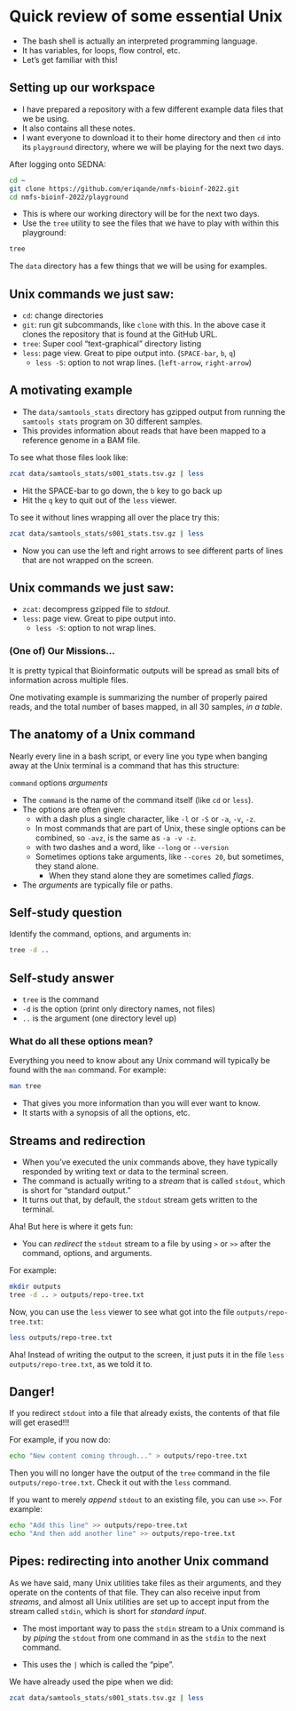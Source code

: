 # Quick review of some essential Unix


- The bash shell is actually an interpreted programming language.
- It has variables, for loops, flow control, etc.
- Let's get familiar with this!


## Setting up our workspace

- I have prepared a repository with a few different example data files
that we be using.
- It also contains all these notes.
- I want everyone to download it to their home directory and then
`cd` into its `playground` directory, where we will be playing for the
next two days.

After logging onto SEDNA:
```.sh
cd ~
git clone https://github.com/eriqande/nmfs-bioinf-2022.git
cd nmfs-bioinf-2022/playground
```

- This is where our working directory will be for the next two days.
- Use the `tree` utility to see the files that we have to play with within
this playground:
```.sh
tree
```

The `data` directory has a few things that we will be using for examples.

::: {.callout-note collapse=true}

## Unix commands we just saw:

- `cd`: change directories
- `git`: run git subcommands, like `clone` with this. In the above case it clones
the repository that is found at the GitHub URL.
- `tree`: Super cool "text-graphical" directory listing
- `less`: page view.  Great to pipe output into. (`SPACE-bar`, `b`, `q`)
    - `less -S`: option to not wrap lines.  (`left-arrow`, `right-arrow`)

:::

## A motivating example

- The `data/samtools_stats` directory has gzipped output from running the `samtools stats`
program on 30 different samples.
- This provides information about reads that have been mapped to a reference genome in a BAM file.

To see what those files look like:
```.sh
zcat data/samtools_stats/s001_stats.tsv.gz | less
```

- Hit the SPACE-bar to go down, the `b` key to go back up
- Hit the `q` key to quit out of the `less` viewer.

To see it without lines wrapping all over the place try this:
```.sh
zcat data/samtools_stats/s001_stats.tsv.gz | less
```

- Now you can use the left and right arrows to see different parts of lines
that are not wrapped on the screen.

::: {.callout-note collapse=true}

## Unix commands we just saw:

- `zcat`: decompress gzipped file to _stdout_.
- `less`: page view.  Great to pipe output into.
    - `less -S`: option to not wrap lines.

:::

### (One of) Our Missions...

It is pretty typical that Bioinformatic outputs will be spread as small bits of
information across multiple files.

One motivating example is summarizing the number of properly paired reads,
and the total number of bases mapped, in all 30 samples, _in a table_.

## The anatomy of a Unix command

Nearly every line in a bash script, or every line you type when banging away at the
Unix terminal is a command that has this structure:


`command` options _arguments_

- The `command` is the name of the command itself (like `cd` or `less`).
- The options are often given:
    - with a dash plus a single character, like `-l` or `-S` or `-a`, `-v`, `-z`.
    - In most commands that are part of Unix, these single options can be combined,
         so `-avz`, is the same as `-a -v -z`.
    - with two dashes and a word, like `--long` or `--version`
    - Sometimes options take arguments, like `--cores 20`, but sometimes, they stand alone.  
        - When they stand alone they are sometimes called _flags_.
- The _arguments_ are typically file or paths.


::: {.callout-tip}

## Self-study question

Identify the command, options, and arguments in:

```.sh
tree -d ..
```
:::

::: {.callout-tip collapse=true}

## Self-study answer

- `tree` is the command 
- `-d` is the option (print only directory names, not files)
- `..` is the argument (one directory level up)

:::


### What do all these options mean?

Everything you need to know about any Unix command will typically be found
with the `man` command.  For example:
```.sh
man tree
```
- That gives you more information than you will ever want to know.
- It starts with a synopsis of all the options, etc.


## Streams and redirection

- When you've executed the unix commands above, they have typically responded
by writing text or data to the terminal screen.
- The command is actually writing to a _stream_ that is called `stdout`, which
is short for "standard output." 
- It turns out that, by default, the `stdout` stream gets written to the terminal.

Aha! But here is where it gets fun:

- You can _redirect_ the `stdout` stream to a file by using `>` or `>>` after the
command, options, and arguments.

For example:
```.sh
mkdir outputs
tree -d .. > outputs/repo-tree.txt
```

Now, you can use the `less` viewer to see what got into the file `outputs/repo-tree.txt`:
```.sh
less outputs/repo-tree.txt
```

Aha! Instead of writing the output to the screen, it just puts it in the file
`less outputs/repo-tree.txt`, as we told it to.

::: {.callout-important}

## Danger!

If you redirect `stdout` into a file that already exists, the contents of that
file will get erased!!!

For example, if you now do:
```.sh
echo "New content coming through..." > outputs/repo-tree.txt
```
Then you will no longer have the output of the `tree` command
in the file `outputs/repo-tree.txt`.  Check it out with the `less` command.
:::

If you want to merely _append_ `stdout` to an existing file, you can use
`>>`.  For example:
```.sh
echo "Add this line" >> outputs/repo-tree.txt
echo "And then add another line" >> outputs/repo-tree.txt
```


## Pipes: redirecting into another Unix command

As we have said, many Unix utilities take files as their arguments, and they
operate on the contents of that file.  They can also receive input from _streams_,
and almost all Unix utilities are set up to accept input from the stream called
`stdin`, which is short for _standard input_.

- The most important way to pass the `stdin` stream to a Unix command is by
_piping_ the `stdout` from one command in as the `stdin` to the next command.

- This uses the `|` which is called the "pipe".  

We have already used the pipe when we did:
```.sh
zcat data/samtools_stats/s001_stats.tsv.gz | less
```